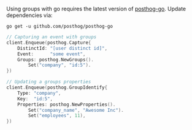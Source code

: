 Using groups with go requires the latest version of [posthog-go](https://posthog.com/docs/integrate/server/go). Update dependencies via:

```shell
go get -u github.com/posthog/posthog-go
```


```go
// Capturing an event with groups
client.Enqueue(posthog.Capture{
    DistinctId: "[user distinct id]",
    Event:      "some event",
    Groups: posthog.NewGroups().
        Set("company", "id:5").
})

// Updating a groups properties
client.Enqueue(posthog.GroupIdentify{
    Type: "company",
    Key:  "id:5",
    Properties: posthog.NewProperties().
        Set("company_name", "Awesome Inc").
        Set("employees", 11),
})
```
